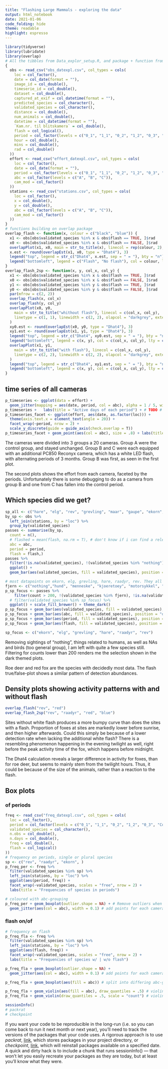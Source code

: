```yaml
---
title: "Flashing Large Mammals - exploring the data"
output: html_notebook
date: 2021-01-06
code_folding: hide
theme: readable
highlight: espresso
---
```




```r
library(tidyverse)
library(lubridate)
library(overlap)
# All the tibbles from Data_explor_setup.R, and package + function from Density.R
{
  obs <- read_csv("obs_datexpl.csv", col_types = cols(
    loc = col_factor(),
    date = col_date(format = ""),
    image_id = col_double(),
    timeserie_id = col_double(),
    dataset = col_double(),
    captured_at_exif = col_datetime(format = ""),
    predicted_species = col_character(),
    validated_species = col_character(),
    distance = col_double(),
    num_animals = col_double(),
    datetime = col_datetime(format = ""),
    `Kam.nr. til blitskamera` = col_double(),
    flash = col_logical(),
    period = col_factor(levels = c("0_1", "1_1", "0_2", "1_2", "0_3", "Control")),
    hour = col_double(),
    mins = col_double(),
    rad = col_double()
  ))
  effort <- read_csv("effort_datexpl.csv", col_types = cols(
    loc = col_factor(),
    date = col_date(format = ""),
    period = col_factor(levels = c("0_1", "1_1", "0_2", "1_2", "0_3", "Control")),
    abc = col_factor(levels = c("A", "B", "C")),
    cam_mod = col_factor()
  ))
  stations <- read_csv("stations.csv", col_types = cols(
    loc = col_factor(),
    x = col_double(),
    y = col_double(),
    abc = col_factor(levels = c("A", "B", "C")),
    cam_mod = col_factor()
  ))
}
# functions building on overlap package
overlap_flash <- function(x, colour = c("black", "blue")) {
  x1 <- obs[obs$validated_species %in% x & obs$flash == TRUE, ]$rad
  x0 <- obs[obs$validated_species %in% x & obs$flash == FALSE, ]$rad
  overlapPlot(x1, x0, main = str_to_title(x), linecol = rep(colour, 2), linewidth = c(2, 2), olapcol = "darkgrey", extend = "lightgrey")
  x.est <- round(overlapEst(x1, x0, type = "Dhat4"), 3)
  legend("top", legend = str_c("Dhat4", x.est, sep = " = "), bty = "n")
  legend("bottomleft", legend = c("Flash", "No flash"), col = colour, lty = c(1, 2), lwd = 2, bty = "n")
}
overlap_flash_2sp <- function(x, y, col_x, col_y) {
  x1 <- obs[obs$validated_species %in% x & obs$flash == TRUE, ]$rad
  x0 <- obs[obs$validated_species %in% x & obs$flash == FALSE, ]$rad
  y1 <- obs[obs$validated_species %in% y & obs$flash == TRUE, ]$rad
  y0 <- obs[obs$validated_species %in% y & obs$flash == FALSE, ]$rad
  par(mfrow = c(2, 2))
  overlap_flash(x, col_x)
  overlap_flash(y, col_y)
  overlapPlot(x0, y0,
    main = str_to_title("whithout flash"), linecol = c(col_x, col_y),
    linetype = c(1, 1), linewidth = c(2, 2), olapcol = "darkgrey", extend = "lightgrey"
  )
  xy0.est <- round(overlapEst(x0, y0, type = "Dhat4"), 3)
  xy1.est <- round(overlapEst(x1, y1, type = "Dhat4"), 3)
  legend("top", legend = str_c("Dhat4", xy0.est, sep = " = "), bty = "n")
  legend("bottomleft", legend = c(x, y), col = c(col_x, col_y), lty = c(1, 1), lwd = 2, bty = "n")
  overlapPlot(x1, y1,
    main = str_to_title("with flash"), linecol = c(col_x, col_y),
    linetype = c(2, 2), linewidth = c(2, 2), olapcol = "darkgrey", extend = "lightgrey"
  )
  legend("top", legend = str_c("Dhat4", xy1.est, sep = " = "), bty = "n")
  legend("bottomleft", legend = c(x, y), col = c(col_x, col_y), lty = c(2, 2), lwd = 2, bty = "n")
}
```


## time series of all cameras
```r
p_timeseries <- ggplot(data = effort) +
  geom_jitter(mapping = aes(date, period, col = abc), alpha = 1 / 5, width = 0, height = 0.1)
p_timeseries +   labs(title = "Active days of each period") + # TODO # find a way to mark n cameras by groups (A = 19, B = 20, C = 20)
p_timeseries_facet <- ggplot(effort, aes(date, as.factor(loc))) +
  theme(axis.text.x = element_text(angle = 20)) +
  facet_wrap(~period, nrow = 2) +
  scale_y_discrete(guide = guide_axis(check.overlap = T))
p_timeseries_facet + geom_point(aes(col = abc), size = .8) + labs(title = "Active days of each camera faceted by periods")
```
The cameras were divided into 3 groups a 20 cameras. Group A were the control group, and stayed unchanged. Group B and C were each equipped with an additional PC850 Reconyx camera, which has a white LED flash, with alternating periods of 3 months. Group B was first, as seen in the first plot.

The second plots shows the effort from each camera, faceted by the periods. Unfortunately there is some debugging to do as a camera from group B and one from C has fallen into the control period.



## Which species did we get?
```r
sp_all <- c("hare", "elg", "rev", "grevling", "maar", "gaupe", "ekorn", "raadyr", "hjort") # interesting species with enough datapoints
by_sp <- obs %>%
  left_join(stations, by = "loc") %>%
  group_by(validated_species)
passes <- summarise(by_sp,
  count = n(),
  # flashed = mean(flash, na.rm = T), # don't know if i can find a relevant use of this
  abc = abc,
  period = period,
  flash = flash,)
passes %>% 
  filter(!is.na(validated_species), !(validated_species %in% "nothing")) %>% 
  ggplot() +
  geom_bar(aes(validated_species, fill = validated_species), position = "dodge") + geom_hline(yintercept = 200) # shows actual counts of each species

# most datapoints on ekorn, elg, grevling, hare, raadyr, rev. They all have >100 passings in each abc-grouping
fjern <- c("nothing","hund", "menneske", "kjoeretoey", "motorsykkel", "ukjent", "sau", "ku", "fugl") # uninteresting or too general groups
p_sp_focus <- passes %>% 
    filter(count > 200, !(validated_species %in% fjern), !is.na(validated_species)) %>% # removing low counts and sp in 'fjern'
  # filter(validated_species %in% sp_focus) %>% 
  ggplot() + scale_fill_brewer() + theme_dark()
p_sp_focus + geom_bar(aes(validated_species, fill = validated_species), position = "dodge") + geom_hline(yintercept = 200) # same as first plot, more filtered
p_sp_focus + geom_bar(aes(abc, fill = validated_species), position = "dodge") + geom_hline(yintercept = 100) # same as first plot, more filtered
p_sp_focus + geom_bar(aes(period, fill = validated_species), position = "dodge") + geom_hline(yintercept = 100) 
p_sp_focus + geom_bar(aes(flash, fill = validated_species), position = "dodge") + geom_hline(yintercept = 100)

sp_focus <- c("ekorn", "elg", "grevling", "hare", "raadyr", "rev")
```
Removing sightings of "nothing", things related to humans, as well as NAs and birds (too general group), I am left with quite a few species still. Filtering for counts lower than 200 renders me the selection shown in the dark themed plots.

Roe deer and red fox are the species with decidedly most data. The flash true/false-plot shows a similar pattern of detection abundances.

## Density plots showing activity patterns with and without flash
```r
overlap_flash("rev", "red") 
overlap_flash_2sp("rev", "raadyr", "red", "blue")
```
Sites without white flash produces a more bumpy curve than does the sites with a flash. Proportion of foxes at sites are markedly lower before sunrise, and then higher afterwards. Could this simply be because of a lower detection rate when lacking the additional white flash? There is a resembling phenomenon happening in the evening twilight as well, right before the peak activity time of the fox, which happens before midnight.

The Dhat4 calculation reveals a larger difference in activity for foxes, than for roe deer, but seems to mainly stem from the twilight hours. Thus, it could be because of the size of the animals, rather than a reaction to the flash.

## Box plots
### of periods
```r
freq <- read_csv("freq_datexpl.csv", col_types = cols(
  loc = col_factor(),
  period = col_factor(levels = c("0_1", "1_1", "0_2", "1_2", "0_3", "Control")),
  validated_species = col_character(),
  n.obs = col_double(),
  n.days = col_double(),
  freq = col_double(),
  flash = col_logical()
))
# frequency on periods, single or plural species
sp <- c("rev", "raadyr", "ekorn", )
p_freq_per <- freq %>%
  filter(validated_species %in% sp) %>%
  left_join(stations, by = "loc") %>%
  ggplot(aes(period, freq)) +
  facet_wrap(~validated_species, scales = "free", nrow = 2) +
  labs(title = "Frequencies of species in periods")

# coloured with abc-grouping
p_freq_per + geom_boxplot(outlier.shape = NA) + # Remove outliers when overlaying boxplot with original data points
  geom_jitter(aes(col = abc), width = 0.1) # add points for each camera

```

### flash on/of
```r
# frequency on flash
p_freq_fla <- freq %>%
  filter(validated_species %in% sp) %>%
  left_join(stations, by = "loc") %>%
  ggplot(aes(flash, freq)) +
  facet_wrap(~validated_species, scales = "free", nrow = 2) +
  labs(title = "Frequencies of species w/ | w/o flash")

p_freq_fla + geom_boxplot(outlier.shape = NA) +
  geom_jitter(aes(col = abc), width = 0.1) # add points for each camera

p_freq_fla + geom_boxplot(aes(fill = abc)) # split into differing abc-groups. 257(group B) mess up the control-box

p_freq_fla + geom_violin(aes(fill = abc), draw_quantiles = .5) # violin plot, scale = "count" -> Scale maximum width proportional to sample size
p_freq_fla + geom_violin(draw_quantiles = .5, scale = "count") # violin plot, scale = "count" -> Scale maximum width proportional to sample size
```





```r
sessionInfo()
# packrat
# checkpoint
```

If you want your code to be reproducible in the long-run (i.e. so you can come back to run it next month or next year), you’ll need to track the versions of the packages that your code uses.
A rigorous approach is to use _packrat_, [link](http://rstudio.github.io/packrat/), which stores packages in your project directory,
or _checkpoint_, [link](https://github.com/RevolutionAnalytics/checkpoint), which will reinstall packages available on a specified date. A quick and dirty hack is to include a chunk that runs sessionInfo() — that won’t let you easily recreate your packages as they are today, but at least you’ll know what they were.